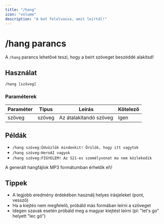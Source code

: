 ```yaml
---
title: "/hang"
icon: "volume"
description: "A bot felolvassa, amit leírtál!"
---
```


# /hang parancs

A `/hang` parancs lehetővé teszi, hogy a beírt szöveget beszéddé alakítsd\!

## Használat

```
/hang [szöveg]
```

### Paraméterek

| Paraméter | Típus  | Leírás                 | Kötelező |
| --------- | ------ | ---------------------- | -------- |
| szöveg    | szöveg | Az átalakítandó szöveg | Igen     |

## Példák

- `/hang szöveg:Üdvözlök mindenkit! Örülök, hogy itt vagytok`
- `/hang szöveg:HeroAI vagyok`
- `/hang szöveg:FIGYELEM! Az S21-es személyvonat ma nem közlekedik` 

<Info>
  A generált hangfájlok MP3 formátumban érhetők el\!
</Info>

## Tippek

- A legjobb eredmény érdekében használj helyes írásjeleket (pont, vessző)
- Ha a kiejtés nem megfelelő, próbáld más formában leírni a szöveget
- Idegen szavak esetén próbáld meg a magyar kiejtést leírni (pl: "let's go" helyett "lec gó")